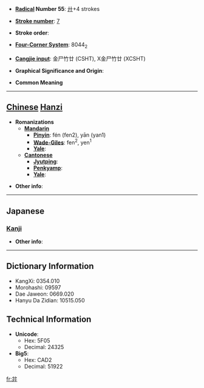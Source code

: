 * '''[[Wiktionary:Chinese radical index| Radical]] Number 55''': [[Wiktionary:Chinese radical index 廾|廾]]+4 strokes

* '''[[Wiktionary:Chinese total strokes index|Stroke number]]''': [[Wiktionary:Chinese total strokes index 7|7]]

* '''Stroke order''': 

* '''[[Wiktionary:Chinese four corner index|Four-Corner System]]''': 8044<sub>2</sub>

* '''[[Wiktionary:Chinese Cangjie index|Cangjie input]]''': 金尸竹廿 (CSHT), X金尸竹廿 (XCSHT)

* '''Graphical Significance and Origin''': 

* '''Common Meaning'''

----

== [[Chinese]] [[Hanzi]] ==

* '''Romanizations'''
** '''[[Mandarin]]'''
*** '''[[Pinyin]]''': fén (fen2), yān (yan1)
*** '''[[Wade-Giles]]''': fen<sup>2</sup>, yen<sup>1</sup>
*** '''[[Yale]]''': 
** '''[[Cantonese]]'''
*** '''[[Jyutping]]''':
*** '''[[Penkyamp]]''': 
*** '''[[Yale]]''': 

* '''Other info''': 

----

==Japanese==
===[[Kanji]]===
{{kanji|on readings=[[ふん]] (fun), [[ぶん]] (bun)
|kun readings=
}}

* '''Other info''':  

----

== Dictionary Information ==

* KangXi: 0354.010
* Morohashi: 09597
* Dae Jaweon: 0669.020
* Hanyu Da Zidian: 10515.050

== Technical Information ==

* '''Unicode''':
** Hex: 5F05
** Decimal: 24325
* '''Big5''':
** Hex: CAD2
** Decimal: 51922

[[fr:弅]]